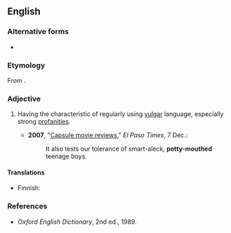 {{also|pottymouthed}}
==English==

===Alternative forms===
* {{l|en|pottymouthed}}

===Etymology===
From {{af|en|potty mouth|-ed}}.

===Adjective===
{{en-adj|head=[[potty]][[-]][[mouthed]]}}

# {{lb|en|informal}} Having the characteristic of regularly using [[vulgar]] language, especially strong [[profanity|profanities]].
#* '''2007''', "[http://www.elpasotimes.com/tiempo/ci_7651630 Capsule movie reviews]," ''El Paso Times'', 7 Dec.:
#*: It also tests our tolerance of smart-aleck, '''potty-mouthed''' teenage boys.
#: {{syn|en|foul-mouthed}}

====Translations====
{{trans-top|having the characteristic of regularly using vulgar language}}
* Finnish: {{t+|fi|rääväsuinen}}
{{trans-mid}}
{{trans-bottom}}

===References===
* ''Oxford English Dictionary'', 2nd ed., 1989.